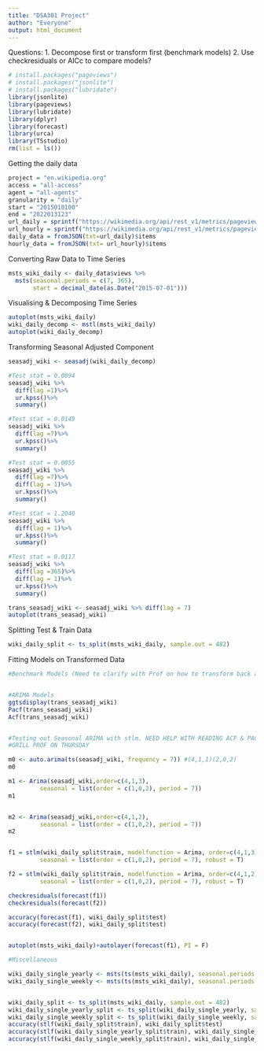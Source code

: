 ```yaml
---
title: "DSA301 Project"
author: "Everyone"
output: html_document
---
```

Questions:
1. Decompose first or transform first (benchmark models)
2. Use checkresiduals or AICc to compare models?

```r
# install.packages("pageviews")
# install.packages("jsonlite")
# install.packages("lubridate")
library(jsonlite)
library(pageviews)
library(lubridate)
library(dplyr)
library(forecast)
library(urca)
library(TSstudio)
rm(list = ls())
```

Getting the daily data
```r
project = "en.wikipedia.org"
access = "all-access"
agent = "all-agents"
granularity = "daily"
start = "2015010100"
end = "2022013123"
url_daily = sprintf("https://wikimedia.org/api/rest_v1/metrics/pageviews/aggregate/%s/%s/%s/%s/%s/%s", project, access, agent, granularity, start, end)
url_hourly = sprintf("https://wikimedia.org/api/rest_v1/metrics/pageviews/aggregate/%s/%s/%s/%s/%s/%s", project, access, agent, "hourly", start, end)
daily_data = fromJSON(txt=url_daily)$items
hourly_data = fromJSON(txt= url_hourly)$items

```

Converting Raw Data to Time Series
```r
msts_wiki_daily <- daily_data$views %>% 
  msts(seasonal.periods = c(7, 365), 
       start = decimal_date(as.Date("2015-07-01")))
```

Visualising & Decomposing Time Series
```r
autoplot(msts_wiki_daily)
wiki_daily_decomp <- mstl(msts_wiki_daily)
autoplot(wiki_daily_decomp)
```

Transforming Seasonal Adjusted Component
```r
seasadj_wiki <- seasadj(wiki_daily_decomp)

#Test stat = 0.0094
seasadj_wiki %>% 
  diff(lag =1)%>%
  ur.kpss()%>%
  summary()

#Test stat = 0.0149 
seasadj_wiki %>% 
  diff(lag =7)%>%
  ur.kpss()%>%
  summary()

#Test stat = 0.0055
seasadj_wiki %>% 
  diff(lag =7)%>% 
  diff(lag = 1)%>%
  ur.kpss()%>%
  summary()

#Test stat = 1.2046
seasadj_wiki %>% 
  diff(lag = 1)%>%
  ur.kpss()%>%
  summary()

#Test stat = 0.0117
seasadj_wiki %>% 
  diff(lag =365)%>% 
  diff(lag = 1)%>%
  ur.kpss()%>%
  summary()

trans_seasadj_wiki <- seasadj_wiki %>% diff(lag = 7)
autoplot(trans_seasadj_wiki)
```

Splitting Test & Train Data
```r
wiki_daily_split <- ts_split(msts_wiki_daily, sample.out = 482)
```


Fitting Models on Transformed Data
```r
#Benchmark Models (Need to clarify with Prof on how to transform back after we only apply differencing to seasonal adjusted component. Refer to Lecture 6 hmwk 2 code (he applied differencing to time series before decomposition))


#ARIMA Models
ggtsdisplay(trans_seasadj_wiki)
Pacf(trans_seasadj_wiki)
Acf(trans_seasadj_wiki)


#Testing out Seasonal ARIMA with stlm. NEED HELP WITH READING ACF & PACF!!! 
#GRILL PROF ON THURSDAY

m0 <- auto.arima(ts(seasadj_wiki, frequency = 7)) #(4,1,1)(2,0,2)
m0

m1 <- Arima(seasadj_wiki,order=c(4,1,3), 
         seasonal = list(order = c(1,0,2), period = 7))
m1


m2 <- Arima(seasadj_wiki,order=c(4,1,2), 
         seasonal = list(order = c(1,0,2), period = 7))
m2


f1 = stlm(wiki_daily_split$train, modelfunction = Arima, order=c(4,1,3), 
         seasonal = list(order = c(1,0,2), period = 7), robust = T)

f2 = stlm(wiki_daily_split$train, modelfunction = Arima, order=c(4,1,2), 
         seasonal = list(order = c(1,0,2), period = 7), robust = T)

checkresiduals(forecast(f1))
checkresiduals(forecast(f2))

accuracy(forecast(f1), wiki_daily_split$test)
accuracy(forecast(f2), wiki_daily_split$test)


autoplot(msts_wiki_daily)+autolayer(forecast(f1), PI = F)

```


```r
#Miscellaneous

wiki_daily_single_yearly <- msts(ts(msts_wiki_daily), seasonal.periods = 365.25)
wiki_daily_single_weekly <- msts(ts(msts_wiki_daily), seasonal.periods = 7)


wiki_daily_split <- ts_split(msts_wiki_daily, sample.out = 482)
wiki_daily_single_yearly_split <- ts_split(wiki_daily_single_yearly, sample.out = 482)
wiki_daily_single_weekly_split <- ts_split(wiki_daily_single_weekly, sample.out = 482)
accuracy(stlf(wiki_daily_split$train), wiki_daily_split$test)
accuracy(stlf(wiki_daily_single_yearly_split$train), wiki_daily_single_yearly_split$test)
accuracy(stlf(wiki_daily_single_weekly_split$train), wiki_daily_single_weekly_split$test)
```

